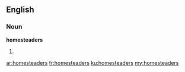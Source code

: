 ==English==
===Noun===
'''homesteaders'''

#{{plural of|[[homesteader]]}}

[[ar:homesteaders]]
[[fr:homesteaders]]
[[ku:homesteaders]]
[[my:homesteaders]]